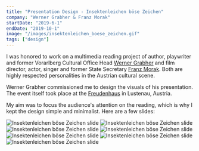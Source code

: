 ```yaml
---
title: "Presentation Design - Insektenleichen böse Zeichen"
company: "Werner Grabher & Franz Morak"
startDate: "2019-6-1"
endDate: "2019-10-1"
image: "/images/insektenleichen_boese_zeichen.gif"
tags: ["design"]
---
```


I was honored to work on a multimedia reading project of author, playwriter and former Vorarlberg Cultural Office Head [Werner Grabher](https://de.wikipedia.org/wiki/Werner_Grabher) and film director, actor, singer and former State Secretary [Franz Morak](https://www.franzmorak.at/).
Both are highly respected personalities in the Austrian cultural scene.

Werner Grabher commissioned me to design the visuals of his presentation.
The event itself took place at the [Freudenhaus](https://freudenhaus.or.at/) in Lustenau, Austria.

My aim was to focus the audience's attention on the reading, which is why I kept the design simple and minimalist.
Here are a few slides:

![Insektenleichen böse Zeichen slide](/images/insektenleichen_boese_zeichen_slide0.png)
![Insektenleichen böse Zeichen slide](/images/insektenleichen_boese_zeichen_slide1.png)
![Insektenleichen böse Zeichen slide](/images/insektenleichen_boese_zeichen_slide2.png)
![Insektenleichen böse Zeichen slide](/images/insektenleichen_boese_zeichen_slide3.png)
![Insektenleichen böse Zeichen slide](/images/insektenleichen_boese_zeichen_slide4.png)
![Insektenleichen böse Zeichen slide](/images/insektenleichen_boese_zeichen_slide5.png)
![Insektenleichen böse Zeichen slide](/images/insektenleichen_boese_zeichen_slide6.png)